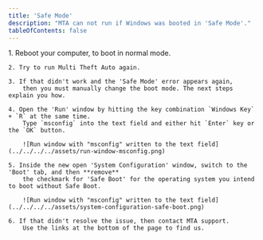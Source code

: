 ```yaml
---
title: 'Safe Mode'
description: "MTA can not run if Windows was booted in 'Safe Mode'."
tableOfContents: false
---
```



<Steps>
    1. Reboot your computer, to boot in normal mode.

    2. Try to run Multi Theft Auto again.

    3. If that didn't work and the 'Safe Mode' error appears again,
        then you must manually change the boot mode. The next steps explain you how.

    4. Open the 'Run' window by hitting the key combination `Windows Key` + `R` at the same time.  
        Type `msconfig` into the text field and either hit `Enter` key or the `OK` button.

        ![Run window with "msconfig" written to the text field](../../../../assets/run-window-msconfig.png)

    5. Inside the new open 'System Configuration' window, switch to the 'Boot' tab, and then **remove**
        the checkmark for 'Safe Boot' for the operating system you intend to boot without Safe Boot.

        ![Run window with "msconfig" written to the text field](../../../../assets/system-configuration-safe-boot.png)

    6. If that didn't resolve the issue, then contact MTA support.  
        Use the links at the bottom of the page to find us.
</Steps>
